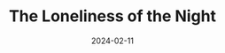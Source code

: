 ---
title: The Loneliness of the Night
date: '2024-02-11'
tags: ['Blender', 'Digital Art']
draft: false
layout: PostBanner
images: ['streetlight_starfish.png']
favorite: true
---